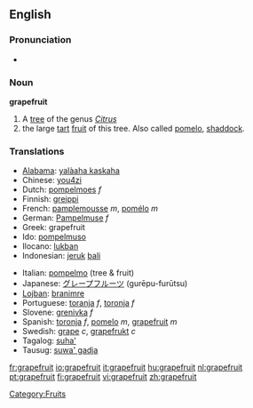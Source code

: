 ==English==

===Pronunciation===
*{{audio|en-us-grapefruit.ogg|Audio (US)}}


===Noun===
'''grapefruit'''
# A [[tree]] of the genus ''[[Citrus]]''
# the large [[tart]] [[fruit]] of this tree. Also called [[pomelo]], [[shaddock]].

===Translations===
{{top}}
*[[Alabama]]: [[yalàaha kaskaha]]
*Chinese: [[you4zi]]
*Dutch: [[pompelmoes]] ''f''
*Finnish: [[greippi]]
*French: [[pamplemousse]] ''m'', [[pomélo]] ''m''
*German: [[Pampelmuse]] ''f''
*Greek: grapefruit
*Ido: [[pompelmuso]]
*Ilocano: [[lukban]]
*Indonesian: [[jeruk]] [[bali]]
{{mid}}
*Italian: [[pompelmo]] {{m}} (tree & fruit)
*Japanese: [[グレープフルーツ]] (gurēpu-furūtsu)
*[[Lojban]]: [[branimre]]
*Portuguese: [[toranja]] ''f'', [[toronja]] ''f''
*Slovene: [[grenivka]] ''f''
*Spanish: [[toronja]] ''f'', [[pomelo]] ''m'', [[grapefruit]] ''m''
*Swedish: [[grape]] ''c'', [[grapefrukt]] ''c''
*Tagalog: [[suha']]
*Tausug: [[suwa' gadja]]
{{bottom}}



[[Category:Fruits]]

[[fr:grapefruit]]
[[io:grapefruit]]
[[it:grapefruit]]
[[hu:grapefruit]]
[[nl:grapefruit]]
[[pt:grapefruit]]
[[fi:grapefruit]]
[[vi:grapefruit]]
[[zh:grapefruit]]
